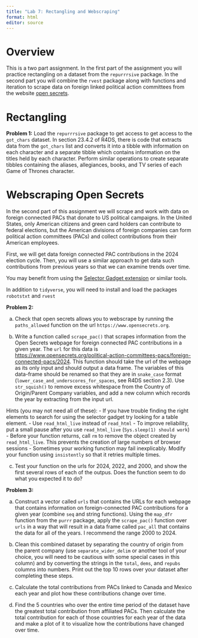 ```yaml
---
title: "Lab 7: Rectangling and Webscraping"
format: html
editor: source
---
```


# Overview

This is a two part assignment. In the first part of the assignment you will practice rectangling on a dataset from the `repurrrsive` package. In the second part you will combine the `rvest` package along with functions and iteration to scrape data on foreign linked political action committees from the website [open secrets](https://www.opensecrets.org).

# Rectangling

**Problem 1:** Load the `repurrrsive` package to get access to get access to the `got_chars` dataset. In section 23.4.2 of R4DS, there is code that extracts data from the `got_chars` list and converts it into a tibble with information on each character and a separate tibble which contains information on the titles held by each character. Perform similar operations to create separate tibbles containing the aliases, allegiances, books, and TV series of each Game of Thrones character.

# Webscraping Open Secrets

In the second part of this assignment we will scrape and work with data on foreign connected PACs that donate to US political campaigns. In the United States, only American citizens and 
green card holders can contribute to federal elections, but the American divisions of foreign companies can form political action committees (PACs) and collect contributions from their American employees.

First, we will get data foreign connected PAC contributions in the 2024 election cycle. Then, you will use a similar approach to get data such contributions from previous years so that we can examine trends over time.

You may benefit from using the [Selector Gadget extension](http://selectorgadget.com/) or similar tools.

In addition to `tidyverse`, you will need to install and load the packages `robotstxt` and `rvest`

**Problem 2:**

(a)   Check that open secrets allows you to webscrape by running the `paths_allowed` function on the url `https://www.opensecrets.org`.

(b)   Write a function called `scrape_pac()` that scrapes information from the Open Secrets webpage for foreign connected PAC contributions in a given year. The `url` for this data is [https://www.opensecrets.org/political-action-committees-pacs/foreign-connected-pacs/2024](https://www.opensecrets.org/political-action-committees-pacs/foreign-connected-pacs/2024). This function should take the url of the webpage as its only input and should output a data frame. The variables of this data-frame should be renamed so that they are in `snake_case` format (`lower_case_and_underscores_for_spaces`, see R4DS section 2.3). Use `str_squish()` to remove excess whitespace from the Country of Origin/Parent Company variables, and add a new column which records the year by extracting from the input url.

Hints (you may not need all of these):
  - If you have trouble finding the right elements to search for using the selector gadget try looking for a table element.
  - Use `read_html_live` instead of `read_html`
  - To improve reliability, put a small pause after you use `read_html_live` (`Sys.sleep(1) should work`)
  - Before your function returns, call `rm` to remove the object created by `read_html_live`. This prevents the creation of large numbers of browser sessions
  - Sometimes your working function may fail inexplicably. Modify your function using `insistently` so that it retries multiple times.

(c)   Test your function on the urls for 2024, 2022, and 2000, and show the first several rows of each of the outpus. Does the function seem to do what you expected it to do?

**Problem 3:**

(a)   Construct a vector called `urls` that contains the URLs for each webpage that contains information on foreign-connected PAC contributions for a given year (combine `seq` and string functions). Using the `map_dfr` function from the `purrr` package, apply the `scrape_pac()` function over `urls` in a way that will result in a data frame called `pac_all` that contains the data for all of the years. I recommend the range 2000 to 2024.

(b)   Clean this combined dataset by separating the country of origin from the parent company (use `separate_wider_delim` or another tool of your choice, you will need to be cautious with some special cases in this column) and by converting the strings in the `total`, `dems`, and `repubs` columns into numbers. Print out the top 10 rows over your dataset after completing these steps.

(c)   Calculate the total contributions from PACs linked to Canada and Mexico each year and plot how these contributions change over time.

(d)   Find the 5 countries who over the entire time period of the dataset have the greatest total contribution from affiliated PACs. Then calculate the total contribution for each of those countries for each year of the data and make a plot of it to visualize how the contributions have changed over time.




